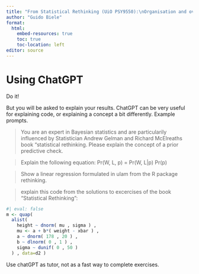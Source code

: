 ```yaml
---
title: "From Statistical Rethinking (UiO PSY9550):\nOrganisation and overview"
author: "Guido Biele"
format:
  html:
    embed-resources: true
    toc: true
    toc-location: left
editor: source
---
```




# Using ChatGPT

Do it!

But you will be asked to explain your results.
ChatGPT can be very useful for explaining code, or explaining a concept a bit differently. Example prompts.

> You are an expert in Bayesian statistics and are particularily influenced by Statistician Andrew Gelman and Richard McElreaths book "statistical rethinking. Please explain the concept of a prior predictive check.

> Explain the following equation: Pr(W, L, p) = Pr(W, L|p) Pr(p)

> Show a linear regression formulated in ulam from the R package rethinking.

> explain this code from the solutions to excercises of the book "Statistical Rethinking":

```r
#| eval: false
m <- quap(
  alist(
    height ~ dnorm( mu , sigma ) ,
    mu <- a + b*( weight - xbar ) ,
    a ~ dnorm( 178 , 20 ) ,
    b ~ dlnorm( 0 , 1 ) ,
    sigma ~ dunif( 0 , 50 )
  ) , data=d2 )

```

Use chatGPT as tutor, not as a fast way to complete exercises.



